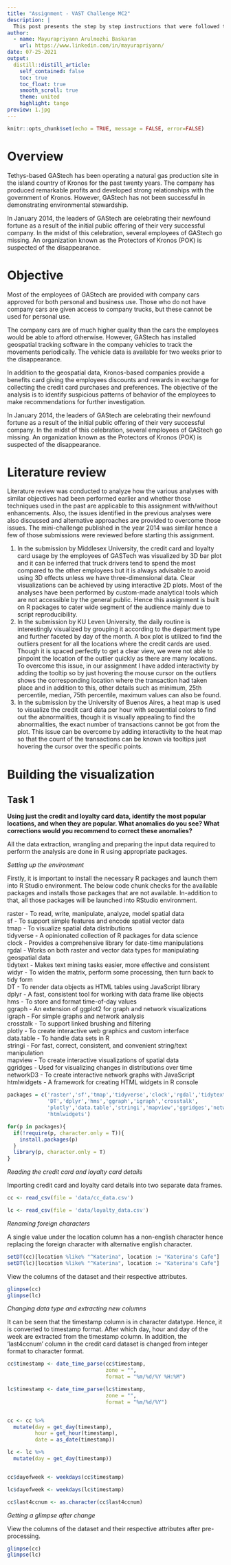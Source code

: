 ```yaml
---
title: "Assignment - VAST Challenge MC2"
description: |
  This post presents the step by step instructions that were followed to identify which GASTech employess made which purchases and identify suspicious patterns of behavior using visual analytic techniques.
author:
  - name: Mayurapriyann Arulmozhi Baskaran
    url: https://www.linkedin.com/in/mayurapriyann/
date: 07-25-2021
output:
  distill::distill_article:
    self_contained: false
    toc: true
    toc_float: true
    smooth_scroll: true
    theme: united
    highlight: tango
preview: 1.jpg
---
```



```r
knitr::opts_chunk$set(echo = TRUE, message = FALSE, error=FALSE)
```

# Overview

Tethys-based GAStech has been operating a natural gas production site in the island country of Kronos for the past twenty years. The company has produced remarkable profits and developed strong relationships with the government of Kronos. However, GAStech has not been successful in demonstrating environmental stewardship.

In January 2014, the leaders of GAStech are celebrating their newfound fortune as a result of the initial public offering of their very successful company. In the midst of this celebration, several employees of GAStech go missing. An organization known as the Protectors of Kronos (POK) is suspected of the disappearance.

# Objective

Most of the employees of GAStech are provided with company cars approved for both personal and business use. Those who do not have company cars are given access to company trucks, but these cannot be used for personal use. 

The company cars are of much higher quality than the cars the employees would be able to afford otherwise. However, GAStech has installed geospatial tracking software in the company vehicles to track the movements periodically. The vehicle data is available for two weeks prior to the disappearance. 

In addition to the geospatial data, Kronos-based companies provide a benefits card giving the employees discounts and rewards in exchange for collecting the credit card purchases and preferences. The objective of the analysis is to identify suspicious patterns of behavior of the employees to make recommendations for further investigation.

In January 2014, the leaders of GAStech are celebrating their newfound fortune as a result of the initial public offering of their very successful company. In the midst of this celebration, several employees of GAStech go missing. An organization known as the Protectors of Kronos (POK) is suspected of the disappearance.

# Literature review

Literature review was conducted to analyze how the various analyses with similar objectives had been performed earlier and whether those techniques used in the past are applicable to this assignment with/without enhancements.  Also, the issues identified in the previous analyses were also discussed and alternative approaches are provided to overcome those issues. The mini-challenge published in the year 2014 was similar hence a few of those submissions were reviewed before starting this assignment.

1. In the submission by Middlesex University, the credit card and loyalty card usage by the employees of GASTech was visualized by 3D bar plot and it can be inferred that truck drivers tend to spend the most compared to the other employees but it is always advisable to avoid using 3D effects unless we have three-dimensional data. Clear visualizations can be achieved by using interactive 2D plots. Most of the analyses have been performed by custom-made analytical tools which are not accessible by the general public. Hence this assignment is built on R packages to cater wide segment of the audience mainly due to script reproducibility.
2. In the submission by KU Leven University, the daily routine is interestingly visualized by grouping it according to the department type and further faceted by day of the month. A box plot is utilized to find the outliers present for all the locations where the credit cards are used. Though it is spaced perfectly to get a clear view, we were not able to pinpoint the location of the outlier quickly as there are many locations. To overcome this issue, in our assignment I have added interactivity by adding the tooltip so by just hovering the mouse cursor on the outliers shows the corresponding location where the transaction had taken place and in addition to this, other details such as minimum, 25th percentile, median, 75th percentile, maximum values can also be found.
3. In the submission by the University of Buenos Aires,  a heat map is used to visualize the credit card data per hour with sequential colors to find out the abnormalities, though it is visually appealing to find the abnormalities, the exact number of transactions cannot be got from the plot. This issue can be overcome by adding interactivity to the heat map so that the count of the transactions can be known via tooltips just hovering the cursor over the specific points.

# Building the visualization

## Task 1
**Using just the credit and loyalty card data, identify the most popular locations, and when they are popular. What anomalies do you see? What corrections would you recommend to correct these anomalies?**

All the data extraction, wrangling and preparing the input data required to perform the analysis are done in R using appropriate packages.

*Setting up the environment*

Firstly, it is important to install the necessary R packages and launch them into R Studio environment. The below code chunk checks for the available packages and installs those packages that are not available. In-addition to that, all those packages will be launched into RStudio environment.

raster - To read, write, manipulate, analyze, model spatial data <br>
sf - To support simple features and encode spatial vector data <br>
tmap - To visualize spatial data distributions <br>
tidyverse - A opinionated collection of R packages for data science <br>
clock - Provides a comprehensive library for date-time manipulations <br>
rgdal - Works on both raster and vector data types for manipulating geospatial data <br>
tidytext - Makes text mining tasks easier, more effective and consistent <br>
widyr - To widen the matrix, perform some processing, then turn back to tidy form <br>
DT - To render data objects as HTML tables using JavaScript library <br>
dplyr - A fast, consistent tool for working with data frame like objects <br>
hms - To store and format time-of-day values <br>
ggraph - An extension of ggplot2 for graph and network visualizations<br>
igraph - For simple graphs and network analysis <br>
crosstalk - To support linked brushing and filtering <br>
plotly - To create interactive web graphics and custom interface <br>
data.table - To handle data sets in R <br>
stringi - For fast, correct, consistent, and convenient string/text manipulation <br>
mapview - To create interactive visualizations of spatial data <br>
ggridges - Used for visualizing changes in distributions over time <br>
networkD3 - To create interactive network graphs with JavaScript <br>
htmlwidgets - A framework for creating HTML widgets in R console <br>

```r
packages = c('raster','sf','tmap','tidyverse','clock','rgdal','tidytext','widyr',
             'DT','dplyr','hms','ggraph','igraph','crosstalk',
             'plotly','data.table','stringi','mapview','ggridges','networkD3',
             'htmlwidgets')

for(p in packages){
  if(!require(p, character.only = T)){
    install.packages(p)
  }
  library(p, character.only = T)
}
```

*Reading the credit card and loyalty card details*

Importing credit card and loyalty card details into two separate data frames.

```r
cc <- read_csv(file = 'data/cc_data.csv')

lc <- read_csv(file = 'data/loyalty_data.csv')
```

*Renaming foreign characters*

A single value under the location column has a non-english character hence replacing the foreign character with alternative english character.

```r
setDT(cc)[location %like% "^Katerina", location := "Katerina's Cafe"]
setDT(lc)[location %like% "^Katerina", location := "Katerina's Cafe"]
```

View the columns of the dataset and their respective attributes.

```r
glimpse(cc)
glimpse(lc)
```
*Changing data type and extracting new columns*

It can be seen that the timestamp column is in character datatype. Hence, it is converted to timestamp format. After which day, hour and day of the week are extracted from the timestamp column. In addition, the 'last4ccnum' column in the credit card dataset is changed from integer format to character format.

```r
cc$timestamp <- date_time_parse(cc$timestamp,
                                zone = "",
                                format = "%m/%d/%Y %H:%M")

lc$timestamp <- date_time_parse(lc$timestamp,
                                zone = "",
                                format = "%m/%d/%Y")


cc <- cc %>%
  mutate(day = get_day(timestamp),
         hour = get_hour(timestamp),
         date = as_date(timestamp))

lc <- lc %>%
  mutate(day = get_day(timestamp))


cc$dayofweek <- weekdays(cc$timestamp)

lc$dayofweek <- weekdays(lc$timestamp)

cc$last4ccnum <- as.character(cc$last4ccnum)
```

*Getting a glimpse after change*

View the columns of the dataset and their respective attributes after pre-processing.

```r
glimpse(cc)
glimpse(lc)
```


